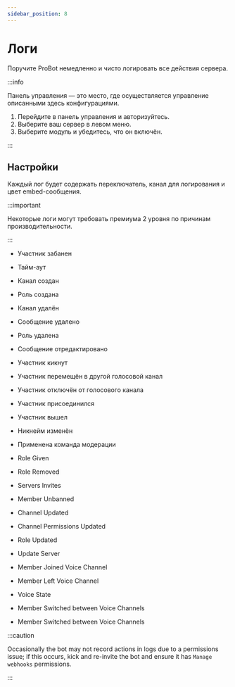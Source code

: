 ```yaml
---
sidebar_position: 8
---
```


# Логи

Поручите ProBot немедленно и чисто логировать все действия сервера.

:::info

Панель управления — это место, где осуществляется управление описанными здесь конфигурациями.

1. Перейдите в панель управления и авторизуйтесь. 
2. Выберите ваш сервер в левом меню.
3. Выберите модуль и убедитесь, что он включён. 

:::

## Настройки

Каждый лог будет содержать переключатель, канал для логирования и цвет embed-сообщения.

:::important 

Некоторые логи могут требовать премиума 2 уровня по причинам производительности.

:::

- Участник забанен



- Тайм-аут



- Канал создан



- Роль создана



- Канал удалён



- Сообщение удалено



- Роль удалена



- Сообщение отредактировано



- Участник кикнут



- Участник перемещён в другой голосовой канал



- Участник отключён от голосового канала


- Участник присоединился



- Участник вышел



- Никнейм изменён



- Применена команда модерации



- Role Given



- Role Removed



- Servers Invites



- Member Unbanned



- Channel Updated



- Channel Permissions Updated



- Role Updated



- Update Server



- Member Joined Voice Channel



- Member Left Voice Channel



- Voice State



- Member Switched between Voice Channels

 

- Member Switched between Voice Channels




:::caution

Occasionally the bot may not record actions in logs due to a permissions issue; if this occurs, kick and re-invite the bot and ensure it has `Manage webhooks` permissions.

:::

